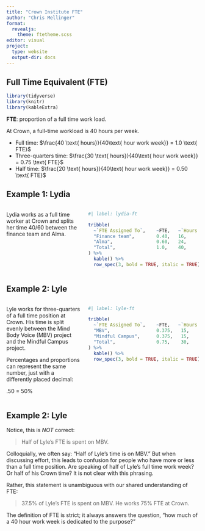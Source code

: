 ```yaml
---
title: "Crown Institute FTE"
author: "Chris Mellinger"
format: 
  revealjs:
    theme: ftetheme.scss
editor: visual
project:
  type: website
  output-dir: docs
---
```


## Full Time Equivalent (FTE) {#fte-defined}

```r
library(tidyverse)
library(knitr)
library(kableExtra)
```

**FTE**: proportion of a full time work load.

At Crown, a full-time workload is 40 hours per week.

-   Full time: $\frac{40 \text{ hours}}{40\text{ hour work week}} = 1.0 \text{ FTE}$
-   Three-quarters time: $\frac{30 \text{ hours}}{40\text{ hour work week}} = 0.75 \text{ FTE}$
-   Half time: $\frac{20 \text{ hours}}{40\text{ hour work week}} = 0.50 \text{ FTE}$

## Example 1: Lydia {.smaller}

::: columns
::: {.column width="40%"}
Lydia works as a full time worker at Crown and splits her time 40/60 between the finance team and Alma.
:::

::: {.column width="60%"}
```r
#| label: lydia-ft

tribble(
  ~`FTE Assigned To`,    ~FTE,   ~`Hours per Week`,   ~`Example Sentence`,
  "Finance team",        0.40,   16,                  "Lydia's FTE assigned to finance is 0.40.",
  "Alma",                0.60,   24,                  "Lydia's Alma-assigned FTE is 0.60",
  "Total",               1.0,    40,                  "Lydia's FTE at Crown is 1.0; she is full time."
) %>% 
  kable() %>% 
  row_spec(3, bold = TRUE, italic = TRUE)
```
:::
:::

## Example 2: Lyle {.smaller}

::: columns
::: {.column width="40%"}
Lyle works for three-quarters of a full time position at Crown. His time is split evenly between the Mind Body Voice (MBV) project and the Mindful Campus project.

::: callout-tip
Percentages and proportions can represent the same number, just with a differently placed decimal:

.50 = 50%
:::
:::

::: {.column width="60%"}
```r
#| label: lyle-ft

tribble(
  ~`FTE Assigned To`,    ~FTE,   ~`Hours per Week`,   ~`Example Sentence`,
  "MBV",                 0.375,   15,                  "Lyle's FTE on MBV is 37.5%.",
  "Mindful Campus",      0.375,   15,                  "Lyle's Mindful-Campus-assigned FTE is 0.375",
  "Total",               0.75,    30,                  "Lyle's FTE at Crown is 0.75."
) %>% 
  kable() %>% 
  row_spec(3, bold = TRUE, italic = TRUE)
```
:::
:::

## Example 2: Lyle {.smaller}

Notice, this is *NOT* correct:

> Half of Lyle's FTE is spent on MBV.

Colloquially, we often say: "Half of Lyle's time is on MBV." But when discussing effort, this leads to confusion for people who have more or less than a full time position. Are speaking of half of Lyle's full time work week? Or half of his Crown time? It is not clear with this phrasing.

Rather, this statement is unambiguous with our shared understanding of FTE:

> 37.5% of Lyle's FTE is spent on MBV. He works 75% FTE at Crown.

The definition of FTE is strict; it always answers the question, "how much of a 40 hour work week is dedicated to the purpose?"
